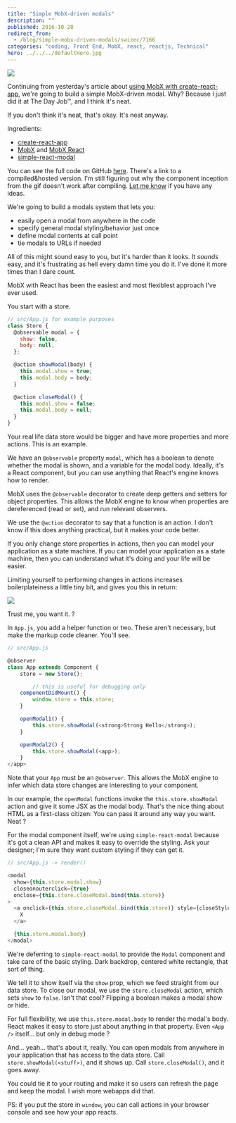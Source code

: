 ```yaml
---
title: "Simple MobX-driven modals"
description: ""
published: 2016-10-28
redirect_from:
  - /blog/simple-mobx-driven-modals/swizec/7166
categories: "coding, Front End, MobX, react, reactjs, Technical"
hero: ../../../defaultHero.jpg
---
```


![](https://swizec.com/wp-content/uploads/2016/10/modal-inception.gif)

Continuing from yesterday's article about [using MobX with create-react-app](link), we're going to build a simple MobX-driven modal. Why? Because I just did it at The Day Job™, and I think it's neat.

If you don't think it's neat, that's okay. It's neat anyway.

Ingredients:

- [create-react-app](https://github.com/facebookincubator/create-react-app)
- [MobX](https://github.com/mobxjs/mobx) and [MobX React](https://github.com/mobxjs/mobx-react)
- [simple-react-modal](https://github.com/legitcode/modal)

You can see the full code on GitHub [here](https://github.com/Swizec/mobx-modal). There's a link to a compiled&hosted version. I'm still figuring out why the component inception from the gif doesn't work after compiling. [Let me know](mailto:swizec@swizec.com) if you have any ideas.

We're going to build a modals system that lets you:

- easily open a modal from anywhere in the code
- specify general modal styling/behavior just once
- define modal contents at call point
- tie modals to URLs if needed

All of this might sound easy to you, but it's harder than it looks. It _sounds_ easy, and it's frustrating as hell every damn time you do it. I've done it more times than I dare count.

MobX with React has been the easiest and most flexiblest approach I've ever used.

You start with a store.

```javascript
// src/App.js for example purposes
class Store {
  @observable modal = {
    show: false,
    body: null,
  };

  @action showModal(body) {
    this.modal.show = true;
    this.modal.body = body;
  }

  @action closeModal() {
    this.modal.show = false;
    this.modal.body = null;
  }
}
```

Your real life data store would be bigger and have more properties and more actions. This is an example.

We have an `@observable` property `modal`, which has a boolean to denote whether the modal is shown, and a variable for the modal body. Ideally, it's a React component, but you can use anything that React's engine knows how to render.

MobX uses the `@observable` decorator to create deep getters and setters for object properties. This allows the MobX engine to know when properties are dereferenced (read or set), and run relevant observers.

We use the `@action` decorator to say that a function is an action. I don't know if this does anything practical, but it makes your code better.

If you only change store properties in actions, then you can model your application as a state machine. If you can model your application as a state machine, then you can understand what it's doing and your life will be easier.

Limiting yourself to performing changes in actions increases boilerplateiness a little tiny bit, and gives you this in return:

![](https://swizec.com/wp-content/uploads/2016/10/mobx-debugging.gif)

Trust me, you want it. ?

In `App.js`, you add a helper function or two. These aren't necessary, but make the markup code cleaner. You'll see.

```javascript
// src/App.js

@observer
class App extends Component {
    store = new Store();

        // this is useful for debugging only
    componentDidMount() {
        window.store = this.store;
    }

    openModal1() {
        this.store.showModal(<strong>Strong Hello</strong>);
    }

    openModal2() {
        this.store.showModal(<app>);
    }
</app>
```

Note that your `App` must be an `@observer`. This allows the MobX engine to infer which data store changes are interesting to your component.

In our example, the `openModal` functions invoke the `this.store.showModal` action and give it some JSX as the modal body. That's the nice thing about HTML as a first-class citizen: You can pass it around any way you want. Neat ?

For the modal component itself, we're using `simple-react-modal` because it's got a clean API and makes it easy to override the styling. Ask your designer; I'm sure they want custom styling if they can get it.

```javascript
// src/App.js -> render()

<modal
  show={this.store.modal.show}
  closeonouterclick={true}
  onclose={this.store.closeModal.bind(this.store)}
>
  <a onclick={this.store.closeModal.bind(this.store)} style={closeStyle}>
    X
  </a>

  {this.store.modal.body}
</modal>
```

We're deferring to `simple-react-modal` to provide the `Modal` component and take care of the basic styling. Dark backdrop, centered white rectangle, that sort of thing.

We tell it to show itself via the `show` prop, which we feed straight from our data store. To close our modal, we use the `store.closeModal` action, which sets `show` to `false`. Isn't that cool? Flipping a boolean makes a modal show or hide.

For full flexibility, we use `this.store.modal.body` to render the modal's body. React makes it easy to store just about anything in that property. Even `<App />` itself… but only in debug mode ?

And… yeah… that's about it, really. You can open modals from anywhere in your application that has access to the data store. Call `store.showModal(<stuff>)`, and it shows up. Call `store.closeModal()`, and it goes away.

You could tie it to your routing and make it so users can refresh the page and keep the modal. I wish more webapps did that.

PS: if you put the store in `window`, you can call actions in your browser console and see how your app reacts.
